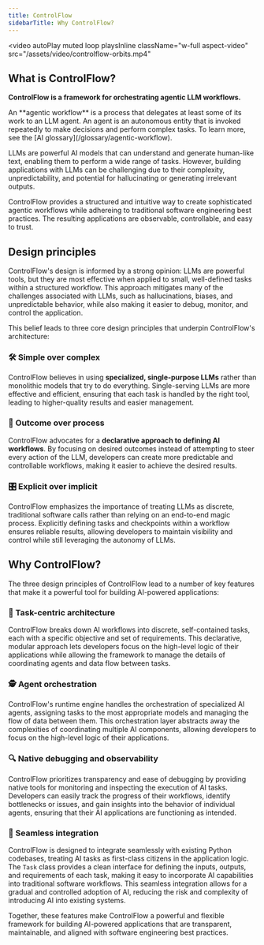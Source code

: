 ```yaml
---
title: ControlFlow
sidebarTitle: Why ControlFlow?
---
```


<video
    autoPlay
    muted
    loop
    playsInline
  className="w-full aspect-video"
  src="/assets/video/controlflow-orbits.mp4"
></video>

## What is ControlFlow?

**ControlFlow is a framework for orchestrating agentic LLM workflows.**

<Note>
An **agentic workflow** is a process that delegates at least some of its work to an LLM agent. An agent is an autonomous entity that is invoked repeatedly to make decisions and perform complex tasks. To learn more, see the [AI glossary](/glossary/agentic-workflow).
</Note>

LLMs are powerful AI models that can understand and generate human-like text, enabling them to perform a wide range of tasks. However, building applications with LLMs can be challenging due to their complexity, unpredictability, and potential for hallucinating or generating irrelevant outputs.

ControlFlow provides a structured and intuitive way to create sophisticated agentic workflows while adhereing to traditional software engineering best practices. The resulting applications are observable, controllable, and easy to trust.

## Design principles

ControlFlow's design is informed by a strong opinion: LLMs are powerful tools, but they are most effective when applied to small, well-defined tasks within a structured workflow. This approach mitigates many of the challenges associated with LLMs, such as hallucinations, biases, and unpredictable behavior, while also making it easier to debug, monitor, and control the application.

This belief leads to three core design principles that underpin ControlFlow's architecture:

### 🛠️ Simple over complex

ControlFlow believes in using **specialized, single-purpose LLMs** rather than monolithic models that try to do everything. Single-serving LLMs are more effective and efficient, ensuring that each task is handled by the right tool, leading to higher-quality results and easier management.

### 🎯 Outcome over process

ControlFlow advocates for a **declarative approach to defining AI workflows**. By focusing on desired outcomes instead of attempting to steer every action of the LLM, developers can create more predictable and controllable workflows, making it easier to achieve the desired results.


### 🎛️ Explicit over implicit

ControlFlow emphasizes the importance of treating LLMs as discrete, traditional software calls rather than relying on an end-to-end magic process. Explicitly defining tasks and checkpoints within a workflow ensures reliable results, allowing developers to maintain visibility and control while still leveraging the autonomy of LLMs.


## Why ControlFlow?

The three design principles of ControlFlow lead to a number of key features that make it a powerful tool for building AI-powered applications:

### 🧩 Task-centric architecture

ControlFlow breaks down AI workflows into discrete, self-contained tasks, each with a specific objective and set of requirements. This declarative, modular approach lets developers focus on the high-level logic of their applications while allowing the framework to manage the details of coordinating agents and data flow between tasks.

### 🕵️ Agent orchestration

ControlFlow's runtime engine handles the orchestration of specialized AI agents, assigning tasks to the most appropriate models and managing the flow of data between them. This orchestration layer abstracts away the complexities of coordinating multiple AI components, allowing developers to focus on the high-level logic of their applications.

### 🔍 Native debugging and observability

ControlFlow prioritizes transparency and ease of debugging by providing native tools for monitoring and inspecting the execution of AI tasks. Developers can easily track the progress of their workflows, identify bottlenecks or issues, and gain insights into the behavior of individual agents, ensuring that their AI applications are functioning as intended.

### 🤝 Seamless integration

ControlFlow is designed to integrate seamlessly with existing Python codebases, treating AI tasks as first-class citizens in the application logic. The `Task` class provides a clean interface for defining the inputs, outputs, and requirements of each task, making it easy to incorporate AI capabilities into traditional software workflows. This seamless integration allows for a gradual and controlled adoption of AI, reducing the risk and complexity of introducing AI into existing systems.

Together, these features make ControlFlow a powerful and flexible framework for building AI-powered applications that are transparent, maintainable, and aligned with software engineering best practices.
